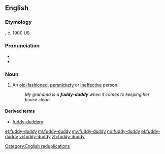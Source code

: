 ==English==

===Etymology===
{{unk.|en}}, ''c''. 1900 US

===Pronunciation===
* {{audio|en-us-fuddy-duddy.ogg|Audio (US)|lang=en}}
* {{rhymes|ʌdi|lang=en}}

===Noun===
{{en-noun|fuddy-duddies}}

# {{label|en|US|informal}} An [[old-fashioned]], [[persnickety]] or [[ineffective]] person.
#: ''My grandma is a '''fuddy-duddy''' when it comes to keeping her house clean.''

====Derived terms====
* [[fuddy-duddery]]

[[Category:English reduplications]]

[[et:fuddy-duddy]]
[[ml:fuddy-duddy]]
[[my:fuddy-duddy]]
[[no:fuddy-duddy]]
[[pl:fuddy-duddy]]
[[vi:fuddy-duddy]]
[[zh:fuddy-duddy]]